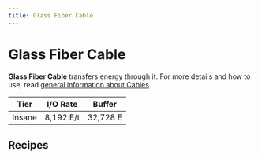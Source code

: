 ```yaml
---
title: Glass Fiber Cable
---
```


<ItemImage file="glassfiber_cable" alt="Glass Fiber Cable" size="200" />

# Glass Fiber Cable

**Glass Fiber Cable** transfers energy through it. For more details and how to use, read [general information about Cables](/docs/blocks/cables).

| Tier   | I/O Rate   | Buffer     |
|--------|------------|------------|
| Insane | 8,192 E/t  | 32,728 E   |

## Recipes

<CraftingTable recipe="input minecraft:glass minecraft:glass minecraft:glass input minecraft:redstone techreborn:ruby_dust minecraft:redstone input minecraft:glass minecraft:glass minecraft:glass output techreborn:glassfiber_cable,3"/><br/>
<CraftingTable recipe="input minecraft:glass minecraft:glass minecraft:glass input minecraft:redstone techreborn:diamond_dust minecraft:redstone input minecraft:glass minecraft:glass minecraft:glass output techreborn:glassfiber_cable,4"/><br/>
<CraftingTable recipe="input minecraft:glass minecraft:glass minecraft:glass input techreborn:silver_dust techreborn:diamond_dust techreborn:silver_dust input minecraft:glass minecraft:glass minecraft:glass output techreborn:glassfiber_cable,6"/><br/>
<CraftingTable recipe="input minecraft:glass minecraft:glass minecraft:glass input techreborn:electrum_dust techreborn:diamond_dust techreborn:electrum_dust input minecraft:glass minecraft:glass minecraft:glass output techreborn:glassfiber_cable,8"/>
